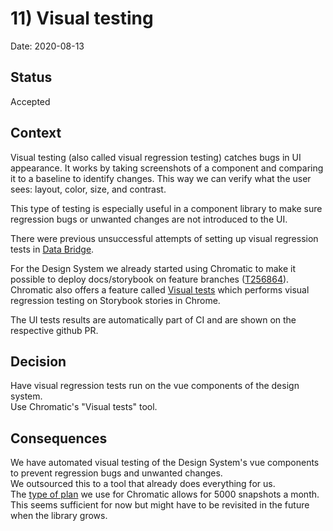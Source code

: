 
<Meta title="Documentation/Decisions and ADRs/ADRs/11) Visual testing" />

# 11) Visual testing

Date: 2020-08-13

## Status

Accepted

## Context

Visual testing (also called visual regression testing) catches bugs in UI appearance. It works by taking screenshots of a component and comparing it to a baseline to identify changes. This way we can verify what the user sees: layout, color, size, and contrast.

This type of testing is especially useful in a component library to make sure regression bugs or unwanted changes are not introduced to the UI.

There were previous unsuccessful attempts of setting up visual regression tests in [Data Bridge](https://phabricator.wikimedia.org/T244990).

For the Design System we already started using Chromatic to make it possible to deploy docs/storybook on feature branches ([T256864](https://phabricator.wikimedia.org/T256864)). Chromatic also offers a feature called [Visual tests](https://www.chromatic.com/docs/test) which performs visual regression testing on Storybook stories in Chrome.

The UI tests results are automatically part of CI and are shown on the respective github PR.

## Decision

Have visual regression tests run on the vue components of the design system.  
Use Chromatic's "Visual tests" tool.

## Consequences

We have automated visual testing of the Design System's vue components to prevent regression bugs and unwanted changes.  
We outsourced this to a tool that already does everything for us.  
The [type of plan](https://www.chromatic.com/pricing) we use for Chromatic allows for 5000 snapshots a month. This seems sufficient for now but might have to be revisited in the future when the library grows.
